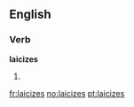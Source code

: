 ==English==

===Verb===
'''laicizes'''

# {{third-person singular of|[[laicize]]}}

[[fr:laicizes]]
[[no:laicizes]]
[[pt:laicizes]]